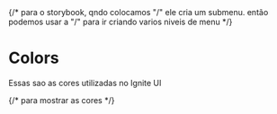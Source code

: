 
<Meta title="Tokens/Colors" />
{/* para o storybook, qndo colocamos "/" ele cria um submenu.
então podemos usar a "/" para ir criando varios niveis de menu */}

# Colors

Essas sao as cores utilizadas no Ignite UI

{/* para mostrar as cores */}

<ColorsGrid />
